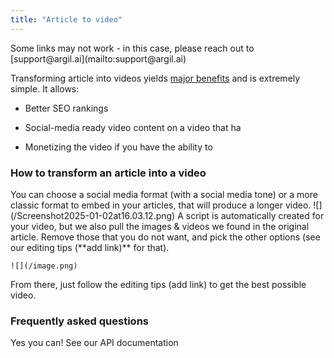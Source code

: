 ```yaml
---
title: "Article to video"
---
```


<Note>
  Some links may not work - in this case, please reach out to [support@argil.ai](mailto:support@argil.ai)
</Note>

Transforming article into videos yields <u>major benefits</u> and is extremely simple. It allows:

* Better SEO rankings&#x20;

* Social-media ready video content on a video that ha

* Monetizing the video if you have the ability to

### How to transform an article into a video

<Steps>
  <Step title="Click new video > Article to video" />

  <Step title="Paste the link of your article and choose the format">
    You can choose a social media format (with a social media tone) or a more classic format to embed in your articles, that will produce a longer video. ![](/Screenshot2025-01-02at16.03.12.png)
  </Step>

  <Step title="Pick the avatar of your choice" />

  <Step title="Review the generated script and media">
    A script is automatically created for your video, but we also pull the images & videos we found in the original article. Remove those that you do not want, and pick the other options (see our editing tips (**add link)** for that).

    ![](/image.png)
  </Step>

  <Step title="Click generate to arrive in the studio">
    From there, just follow the editing tips (add link) to get the best possible video.
  </Step>
</Steps>

### Frequently asked questions

<Accordion title="Can I use Article to video via API?" defaultOpen={false}>
  Yes you can! See our API documentation
</Accordion>